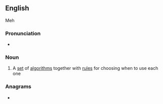 ==English==

Meh

===Pronunciation===
* {{audio|en-uk-polyalgorithm.ogg|Audio (UK)|lang=en}}

===Noun===
{{en-noun}}

# {{lb|en|mathematics|computing}} A [[set]] of [[algorithm]]s together with [[rule]]s for choosing when to use each one

===Anagrams===
* {{anagrams|en|a=aghillmooprty|polylogarithm}}